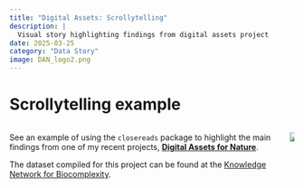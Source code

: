 ```yaml
---
title: "Digital Assets: Scrollytelling"
description: |
  Visual story highlighting findings from digital assets project
date: 2025-03-25
category: "Data Story"
image: DAN_logo2.png
---
```


# Scrollytelling example 

::::{.columns}

:::{.column}
See an example of using the `closereads` package to highlight the main findings from one of my recent projects, [**Digital Assets for Nature**](https://king0708.github.io/dan-scrollytell/). 

The dataset compiled for this project can be found at the [Knowledge Network for Biocomplexity](https://doi.org/10.5063/F1VQ3157). 
:::

:::{.column}
![](DAN_logo2.png)
:::

::::
